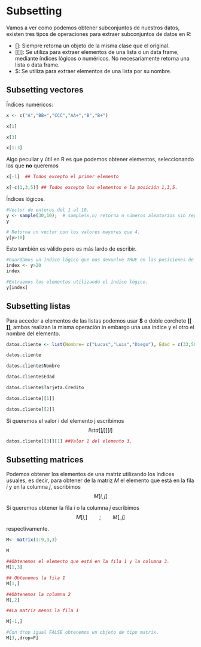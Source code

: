 
# **Subsetting**

Vamos a ver como podemos obtener subconjuntos de nuestros datos, existen tres tipos de operaciones para extraer subconjuntos de datos en R:

- $[ ]$: Siempre retorna un objeto de la misma clase que el original.
- $[[ ]]$: Se utiliza para extraer elementos de una lista o un data frame, mediante índices lógicos o numéricos. No necesariamente retorna una lista o data frame.
- $: Se utiliza para extraer elementos de una lista por su nombre.

## **Subsetting  vectores**

Índices numéricos:

```r
x <- c("A","BB+","CCC","AA+","B","B+")

x[1]

x[3]

x[1:3]
```

Algo peculiar y útil en R es que podemos obtener elementos, seleccionando los que **no** queremos

```r
x[-1]  ## Todos excepto el primer elemento

x[-c(1,3,5)] ## Todos excepto los elementos e la posición 1,3,5.
```

Índices lógicos.

```r
#Vector de enteros del 1 al 10.
y <- sample(30,10);  # sample(x,n) retorna n números aleatorios sin repeticiones menores o iguales a x.
y

# Retorna un vector con los valores mayores que 4.
y[y>10]
```

Esto también es válido pero es más lardo de escribir.
```r
#Guardamos un índice lógico que nos devuelve TRUE en las posiciones de y que hay elementos mayores a 4.
index <- y>20
index

#Extraemos los elementos utilizando el índice lógico.
y[index]
```


## **Subsetting listas**

Para acceder a elementos de las listas podemos usar **$** o doble corchete **[[ ]]**, ambos realizan la misma operación in embargo una usa índice y el otro el nombre del elemento.

```r
datos.cliente <- list(Nombre= c("Lucas","Luis","Diego"), Edad = c(33,50,20), Tarjeta.Credito = c(T,F,T))

datos.cliente

```

```r
datos.cliente$Nombre

datos.cliente$Edad

datos.cliente$Tarjeta.Credito
```

```r
datos.cliente[[1]]

datos.cliente[[2]]

```
Si queremos el valor i del elemento j escribimos $$lista[[j]][i]$$
```r
datos.cliente[[3]][1] ##Valor 1 del elemento 3.
```



## **Subsetting matrices**

Podemos obtener los elementos de una matriz utilizando los índices usuales, es decir, para obtener de la matriz $M$ el elemento que está en la fila $i$ y en la columna $j$, escribimos
$$
M[i,j]
$$

Si queremos obtener la fila $i$ o la columna $j$ escribimos
$$
M[i,] \qquad; \qquad M[,j]
$$

respectivamente.

```r

M<- matrix(1:9,3,3)

M

##Obtenemos el elemento que está en la fila 1 y la columna 3.
M[1,3]

## Obtenemos la fila 1 
M[1,]

##Obtenemos la columna 2
M[,2]

##La matriz menos la fila 1

M[-1,]

#Con drop igual FALSE obtenemos un objeto de tipo matrix.
M[3,,drop=F]

```

